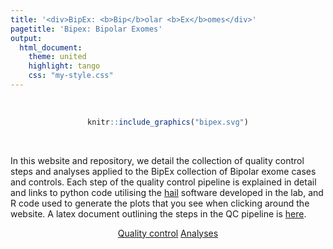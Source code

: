 ```yaml
---
title: '<div>BipEx: <b>Bip</b>olar <b>Ex</b>omes</div>'
pagetitle: 'Bipex: Bipolar Exomes'
output: 
  html_document:
    theme: united
    highlight: tango
    css: "my-style.css"
---
```


<br>

<center>
```r
knitr::include_graphics("bipex.svg")
```
</center>

<br>

<div class="well">

In this website and repository, we detail the collection of quality control steps and analyses applied to the BipEx collection of Bipolar exome cases and controls. Each step of the quality control pipeline is explained in detail and links to python code utilising the [hail](https://hail.is/) software developed in the lab, and R code used to generate the plots that you see when clicking around the website. A latex document outlining the steps in the QC pipeline is [here](https://github.com/astheeggeggs/BipEx/blob/master/scripts_BipEx/QC_BipEx/QC_pipeline_writeup/pipeline_writeup.tex).
<br>


<div style="text-align: center;">
<a href="https://astheeggeggs.github.io/BipEx/qc.html" class="btn btn-primary btn-lg">Quality control</a>
<a href="https://astheeggeggs.github.io/BipEx/analyses.html"  class="btn btn-primary btn-lg">Analyses</a>
</div>

</div>
